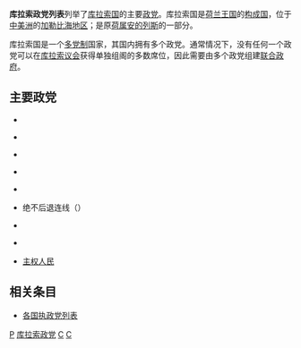 {{NoteTA
|G1 = Toponym
|G2 = Organization
}}

{{库拉索政治}}

'''库拉索政党列表'''列举了[[库拉索|库拉索国]]的主要[[政党|政党]]。库拉索国是[[荷兰王国|荷兰王国]]的[[构成国|构成国]]，位于[[中美洲|中美洲]]的[[加勒比海地区|加勒比海地区]]；是原[[荷属安的列斯|荷属安的列斯]]的一部分。

库拉索国是一个[[多党制|多党制]]国家，其国内拥有多个政党。通常情况下，没有任何一个政党可以在[[库拉索议会|库拉索议会]]获得单独组阁的多数席位，因此需要由多个政党组建[[联合政府|联合政府]]。

== 主要政党 ==
* {{Link-en|C93 (库拉索)|C93 (Curaçao)|C93}}

* {{Link-en|民主党 (库拉索)|Democratic Party (Curaçao)|民主党}}

* {{Link-en|向上库拉索|Forsa Kòrsou}}

* {{Link-en|人民十字军工党|People's Crusade Labour Party}}

* {{Link-en|全国人民党 (库拉索)|National People's Party (Curaçao)|全国人民党}}

* 绝不后退连线（{{lang|pap|Lista Niun Paso Atras}}）

* {{Link-en|新安的列斯运动党|Partido MAN}}

* {{Link-en|真另类党|Real Alternative Party}}

* [[主权人民|主权人民]]

== 相关条目 ==
* [[各国执政党列表|各国执政党列表]]

{{美洲题目|政党}}

[[Category:古拉索|P]]
[[Category:库拉索政党|]]
[[Category:荷蘭相關列表|C]]
[[Category:各国政党列表|C]]
